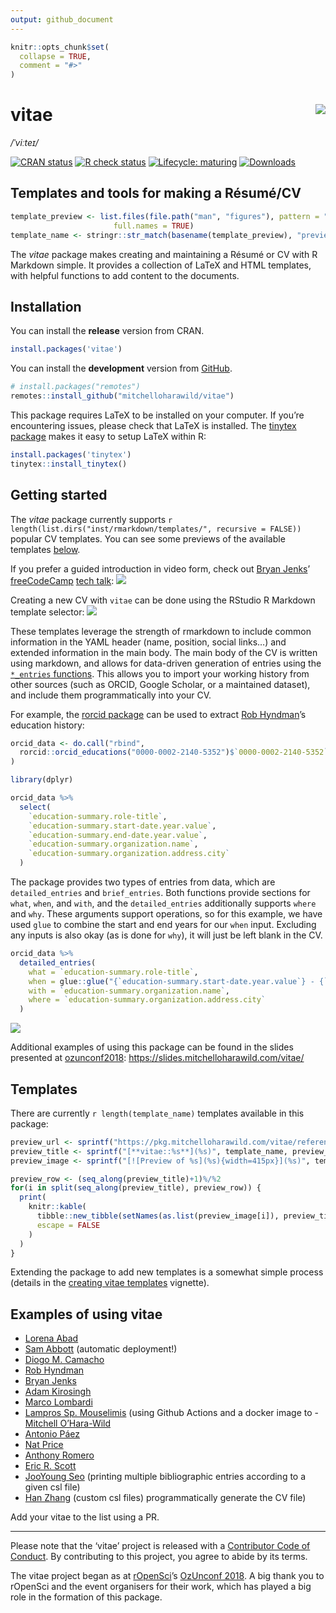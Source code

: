 ```yaml
---
output: github_document
---
```


<!-- README.md is generated from README.Rmd. Please edit that file -->

```r
knitr::opts_chunk$set(
  collapse = TRUE,
  comment = "#>"
)
```

# vitae <img src="man/figures/logo.png" align="right" />
*/ˈviːteɪ/*

<!-- badges: start -->
[![CRAN status](https://www.r-pkg.org/badges/version/vitae)](https://cran.r-project.org/package=vitae)
[![R check status](https://github.com/mitchelloharawild/vitae/actions/workflows/R-CMD-check.yaml/badge.svg)](https://github.com/mitchelloharawild/vitae/actions/workflows/R-CMD-check.yaml)
[![Lifecycle: maturing](https://img.shields.io/badge/lifecycle-maturing-blue.svg)](https://lifecycle.r-lib.org/articles/stages.html#maturing)
[![Downloads](https://cranlogs.r-pkg.org/badges/vitae)](https://cran.r-project.org/package=vitae)
<!-- badges: end -->

## Templates and tools for making a Résumé/CV

```r
template_preview <- list.files(file.path("man", "figures"), pattern = "^preview", 
                       full.names = TRUE)
template_name <- stringr::str_match(basename(template_preview), "preview-(.+?)\\.png")[,2]
```
The *vitae* package makes creating and maintaining a Résumé or CV with R Markdown simple. It provides a collection of LaTeX and HTML templates, with helpful functions to add content to the documents. 

## Installation

You can install the **release** version from CRAN.

```r
install.packages('vitae')
```

You can install the **development** version from
[GitHub](https://github.com/mitchelloharawild/vitae).

```r
# install.packages("remotes")
remotes::install_github("mitchelloharawild/vitae")
```

This package requires LaTeX to be installed on your computer. If you're encountering issues, please check that LaTeX is installed. The [tinytex package](https://github.com/rstudio/tinytex) makes it easy to setup LaTeX within R:

```r
install.packages('tinytex')
tinytex::install_tinytex()
```

## Getting started

The *vitae* package currently supports `r length(list.dirs("inst/rmarkdown/templates/", recursive = FALSE))` popular CV templates. You can see some previews of the available templates [below](#templates).

If you prefer a guided introduction in video form, check out [Bryan Jenks](https://github.com/tallguyjenks)' [freeCodeCamp](https://github.com/freeCodeCamp/freeCodeCamp) [tech talk](https://youtu.be/cMlRAiQUdD8):
[![](man/figures/freecodecamp.jpg)](https://youtu.be/cMlRAiQUdD8)

Creating a new CV with `vitae` can be done using the RStudio R Markdown template selector:
![](man/figures/template_gui.png)

These templates leverage the strength of rmarkdown to include common information in the YAML header (name, position, social links...) and extended information in the main body. The main body of the CV is written using markdown, and allows for data-driven generation of entries using the [`*_entries` functions](https://pkg.mitchelloharawild.com/vitae/reference/cv_entries.html). This allows you to import your working history from other sources (such as ORCID, Google Scholar, or a maintained dataset), and include them programmatically into your CV.

For example, the [rorcid package](https://github.com/ropensci/rorcid) can be used to extract [Rob Hyndman](https://orcid.org/0000-0002-2140-5352)'s education history:

```r
orcid_data <- do.call("rbind",
  rorcid::orcid_educations("0000-0002-2140-5352")$`0000-0002-2140-5352`$`affiliation-group`$summaries
)
```

```r
library(dplyr)

orcid_data %>% 
  select(
    `education-summary.role-title`, 
    `education-summary.start-date.year.value`,
    `education-summary.end-date.year.value`,
    `education-summary.organization.name`,
    `education-summary.organization.address.city`
  )
```

The package provides two types of entries from data, which are `detailed_entries` and `brief_entries`. Both functions provide sections for `what`, `when`, and `with`, and the `detailed_entries` additionally supports `where` and `why`. These arguments support operations, so for this example, we have used `glue` to combine the start and end years for our `when` input. Excluding any inputs is also okay (as is done for `why`), it will just be left blank in the CV.

```r
orcid_data %>%
  detailed_entries(
    what = `education-summary.role-title`,
    when = glue::glue("{`education-summary.start-date.year.value`} - {`education-summary.end-date.year.value`}"),
    with = `education-summary.organization.name`,
    where = `education-summary.organization.address.city`
  )
```

![](man/figures/education.png)

Additional examples of using this package can be found in the slides presented at [ozunconf2018](https://ozunconf18.ropensci.org/): [https://slides.mitchelloharawild.com/vitae/](https://slides.mitchelloharawild.com/vitae/)

## Templates

There are currently `r length(template_name)` templates available in this package:

```r
preview_url <- sprintf("https://pkg.mitchelloharawild.com/vitae/reference/%s.html", template_name)
preview_title <- sprintf("[**vitae::%s**](%s)", template_name, preview_url)
preview_image <- sprintf("[![Preview of %s](%s){width=415px}](%s)", template_name, template_preview, preview_url)

preview_row <- (seq_along(preview_title)+1)%/%2
for(i in split(seq_along(preview_title), preview_row)) {
  print(
    knitr::kable(
      tibble::new_tibble(setNames(as.list(preview_image[i]), preview_title[i]), nrow = 1),
      escape = FALSE
    )
  )
}
```
Extending the package to add new templates is a somewhat simple process (details in the [creating vitae templates](https://pkg.mitchelloharawild.com/vitae/articles/extending.html) vignette).

## Examples of using vitae

- [Lorena Abad](https://github.com/loreabad6/R-CV)
- [Sam Abbott](https://github.com/seabbs/cv) (automatic deployment!)
- [Diogo M. Camacho](https://github.com/diogocamacho/CV)
- [Rob Hyndman](https://github.com/robjhyndman/CV)
- [Bryan Jenks](https://github.com/tallguyjenks/CV)
- [Adam Kirosingh](https://github.com/akirosingh/CV)
- [Marco Lombardi](https://github.com/mlombardi6/awesome-template)
- [Lampros Sp. Mouselimis](https://github.com/mlampros/My.CVitae) (using Github Actions and a docker image to - [Mitchell O'Hara-Wild](https://github.com/mitchelloharawild/CV)
- [Antonio Páez](https://github.com/paezha/Official-CV)
- [Nat Price](https://github.com/natbprice/cv)
- [Anthony Romero](https://github.com/ganthonyr/CV)
- [Eric R. Scott](https://github.com/Aariq/curriculum-vitae)
- [JooYoung Seo](https://github.com/jooyoungseo/jy_CV) (printing multiple bibliographic entries according to a given csl file)
- [Han Zhang](https://github.com/HanZhang-psych/CV) (custom csl files)
programmatically generate the CV file)

Add your vitae to the list using a PR.

---

Please note that the 'vitae' project is released with a [Contributor Code of Conduct](https://github.com/mitchelloharawild/vitae/blob/master/.github/CODE_OF_CONDUCT.md). By contributing to this project, you agree to abide by its terms.

The vitae project began as at [rOpenSci](https://ropensci.org/)'s [OzUnconf 2018](https://ozunconf18.ropensci.org/). A big thank you to rOpenSci and the event organisers for their work, which has played a big role in the formation of this package.
